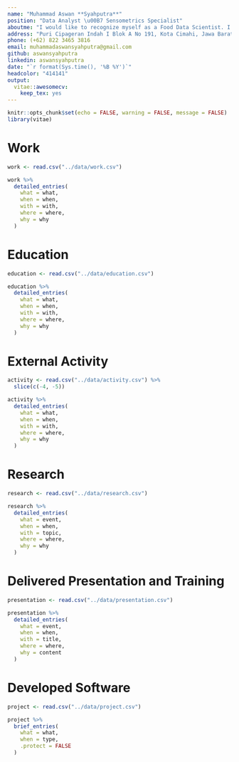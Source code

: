 ```yaml
---
name: "Muhammad Aswan **Syahputra**"
position: "Data Analyst \u00B7 Sensometrics Specialist"
aboutme: "I would like to recognize myself as a Food Data Scientist. I have an expertise in Sensory Science with a Food Technology background, a passion in data analysis and visualisation, an eagerness in R statistical programming, and a hobby in developing analytical web application."
address: "Puri Cipageran Indah I Blok A No 191, Kota Cimahi, Jawa Barat, Indonesia"
phone: (+62) 822 3465 3816
email: muhammadaswansyahputra@gmail.com
github: aswansyahputra
linkedin: aswansyahputra
date: "`r format(Sys.time(), '%B %Y')`"
headcolor: "414141"
output: 
  vitae::awesomecv:
    keep_tex: yes
---
```


```r
knitr::opts_chunk$set(echo = FALSE, warning = FALSE, message = FALSE)
library(vitae)
```

# Work

```r
work <- read.csv("../data/work.csv")

work %>% 
  detailed_entries(
    what = what,
    when = when,
    with = with,
    where = where,
    why = why
  )
```

# Education

```r
education <- read.csv("../data/education.csv")

education %>% 
  detailed_entries(
    what = what,
    when = when,
    with = with,
    where = where,
    why = why
  )
```

# External Activity
```r
activity <- read.csv("../data/activity.csv") %>% 
  slice(c(-4, -5))

activity %>%
  detailed_entries(
    what = what,
    when = when,
    with = with,
    where = where,
    why = why
  )
```

# Research

```r
research <- read.csv("../data/research.csv")

research %>% 
  detailed_entries(
    what = event,
    when = when,
    with = topic,
    where = where,
    why = why
  )
```

# Delivered Presentation and Training

```r
presentation <- read.csv("../data/presentation.csv")

presentation %>%
  detailed_entries(
    what = event,
    when = when,
    with = title,
    where = where,
    why = content
  )
```

# Developed Software

```r
project <- read.csv("../data/project.csv")

project %>% 
  brief_entries(
    what = what,
    when = type,
    .protect = FALSE
  )
```
